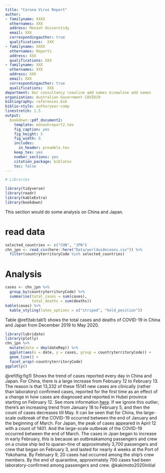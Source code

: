 ```yaml
---
title: "Corona Virus Report"
author:
- familyname: XXXX
  othernames: XXX
  address: Monash Universtidy
  email: XXX
  correspondingauthor: true
  qualifications:  XXX
- familyname: XXXX
  othernames: Reports
  address: XXX
  qualifications: XXX
- familyname: XXX
  othernames: XXX
  address: XXX
  email: XXX
  correspondingauthor: true
  qualifications:  XXX
department: Our consultancy \newline add names &\newline add names
organization: Australian Government COVID19
bibliography: references.bib
biblio-style: authoryear-comp
linestretch: 1.5
output:
  bookdown::pdf_document2:
    template: monashreport2.tex
    fig_caption: yes
    fig_height: 5
    fig_width: 8
    includes:
      in_header: preamble.tex
    keep_tex: yes
    number_sections: yes
    citation_package: biblatex
    toc: false
---
```


```r
# Libraries

library(tidyverse)
library(readr)
library(kableExtra)
library(bookdown)

```



\section*{Country XX1 and YY1"}

\section*{Country China and Japan}
This section would do some analysis on China and Japan.

# read data

```r
selected_countries <- c("CHN", "JPN")
chn_jpn <- read_csv(here::here("Data/worldwidecases.csv")) %>% 
  filter(countryterritoryCode %in% selected_countries)
```
# Analysis

```r
cases <- chn_jpn %>% 
  group_by(countryterritoryCode) %>% 
  summarise(total_cases = sum(cases), 
            total_deaths = sum(deaths))
kable(cases) %>% 
  kable_styling(latex_options = c("striped", "hold_position"))
```

Table \@ref(tab:tab1) shows the total cases and deaths of COVID-19 in China and Japan from December 2019 to May 2020.

```r
library(lubridate)
library(plotly)
chn_jpn %>% 
  mutate(date = dmy(dateRep)) %>% 
  ggplot(aes(x = date, y = cases, group = countryterritoryCode)) + 
  geom_line() + 
  facet_wrap(~countryterritoryCode) 
ggplotly()

```


\@ref(fig:fig1) Shows the trend of cases reported every day in China and Japan. 
For China, there is a large increase from February 12 to February 13. The reason is that 13,332 of these 15141 new cases are clinically (rather than laboratory) confirmed cases, reported for the first time as an effect of a change in how cases are diagnosed and reported in Hubei province starting on February 12. See more information [here](https://www.worldometers.info/coronavirus/how-to-interpret-feb-12-case-surge/). If we ignore this outlier, there's an increasing trend from January 18 to February 5, and then the count of cases decreases till May. It can be seen that for China, the large-scale outbreak of the COVID-19 occurred between the end of January and the beginning of March.
For Japan, the peak of cases appeared in April 12 with a count of 1401. And the large-scale outbreak of the COVID-19 occurred between the end of March. The cases in Jpan began to increase in early February, this is because an outbreakamong passengers and crew on a cruise ship led to quaran-tine of approximately 3,700 passengers and crew that began on February 3, and  lasted for nearly 4 weeks at the Port of Yokohama. By February 9, 20 cases had occurred among the ship’s crew members. By the end of quarantine, approximately 700 cases had been laboratory-confirmed among passengers and crew. @kakimoto2020initial


\section*{Country XX3 and YY3}



